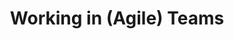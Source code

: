 ---
title: "Working in (Agile) Teams"
lessons:
 - title: Software Process
   goals:
   - Know the basic characteristics of the waterfall software process model
   - Be able to explain when the waterfall model is appropriate and when it is not
   - Understand how the waterfall and agile models manage risk
   - Be able to explain how agile process instill quality, including through test driven development
 - title: Agile Planning and Estimation
   goals:
   - Describe how agile planning manages uncertainty by creating detailed plans only for the most immediate tasks
   - Explain how agile planning decomposes large projects into individual tasks that can be estimated
   - Understand the key artifacts and process steps in Scrum
 - title: Teams
   goals:
   - Explain key advantages of working in a team and sharing information with your team
   - Describe the HRT pillars of social interaction
   - Understand why small teams are effective for agile processes
   - Apply root-cause analysis to construct a blameless post- mortem of a team project
# Agile software development
# Software engineering teams
# Continuous delivery
# Cloud deployment? (Here or back in module 2)
---